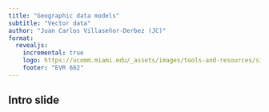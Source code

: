 ```yaml
---
title: "Geographic data models"
subtitle: "Vector data"
author: "Juan Carlos Villaseñor-Derbez (JC)"
format:
  revealjs:
    incremental: true   
    logo: https://ucomm.miami.edu/_assets/images/tools-and-resources/signatures/png/um-horizontal-rgb.png
    footer: "EVR 662"
---
```


## Intro slide
